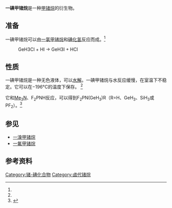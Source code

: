 {{Chembox
| ImageFile  = Iodogermane.svg
| OtherNames=碘锗烷
| Section1={{Chembox Identifiers
| CASNo       = 13573-02-9
| CASNo_Ref = {{cascite|correct|CAS}}
| PubChem         = 71354471
| ChemSpider      = 
| SMILES=I[GeH3]
}}
| Section2={{Chembox Properties
| Formula    = GeH<sub>3</sub>I 
| Appearance    = 无色液体 <ref name="brauer">[[Georg_Brauer|Georg Brauer]] (Hrsg.), unter Mitarbeit von [[Marianne_Baudler|Marianne Baudler]] u. a.: ''Handbuch der Präparativen Anorganischen Chemie.'' 3., umgearbeitete Auflage. Band I, Ferdinand Enke, Stuttgart 1975, ISBN 3-432-02328-6, S. 731.<!-- ev. Band II oder falsche Seitenzahl --></ref>
| MolarMass    = 202.57
| Density          = 
| MeltingPt    = −15 [[摄氏度|°C]]<ref name="brauer" />
| BoilingPt      = 90 °C (推测)<ref name="brauer" />
| Solubility     = 反应<ref name="William M. Haynes">{{Literatur | Autor  = William M. Haynes | Titel = CRC Handbook of Chemistry and Physics, 93rd Edition | Verlag = CRC Press | ISBN = 143988049-2 | Jahr = 2012 | Online = {{Google Buch | BuchID = -BzP7Rkl7WkC | Seite = 4-65 }} | Seiten = 4-65 }}</ref>
}}
|Section8={{Chembox Related
| OtherAnions=[[一氟甲锗烷|一氟甲锗烷]]<br />[[一氯甲锗烷|一氯甲锗烷]]<br />[[一溴甲锗烷|一溴甲锗烷]]
| OtherCations=[[碘甲烷|碘甲烷]]<br />[[碘硅烷|碘硅烷]]
}}
}}

'''一碘甲锗烷'''是一种[[甲锗烷|甲锗烷]]的衍生物。

== 准备 ==
一碘甲锗烷可以由[[一氯甲锗烷|一氯甲锗烷]]和[[碘化氢|碘化氢]]反应而成。<ref name="brauer" />
:<chem>GeH3Cl + HI -> GeH3I + HCl</chem>

== 性质 ==
一碘甲锗烷是一种无色液体，可以[[水解|水解]]。一碘甲锗烷与水反应缓慢，在室温下不稳定。它可以在−196°C的温度下保存。 <ref name="brauer" />

它和[[三甲胺|Me<sub>3</sub>N]]、F<sub>2</sub>PNH反应，可以得到F<sub>2</sub>PN(GeH<sub>3</sub>)R（R=H、GeH<sub>3</sub>、SiH<sub>3</sub>或PF<sub>2</sub>）。<ref>{{cite journal|journal=Journal of the Chemical Society, Dalton Transactions|issue=23|language=en|issn=0300-9246|date=1977|pages=2348|doi=10.1039/dt9770002348|url=http://xlink.rsc.org/?DOI=dt9770002348|title=Preparation and spectroscopic properties of amines containing germyl and difluorophosphino-groups|accessdate=2021-01-26|author=E. A. V. Ebsworth, David W. H. Rankin, John G. Wright}}</ref>
== 参见 ==
* [[一溴甲锗烷|一溴甲锗烷]]
* [[一氟甲锗烷|一氟甲锗烷]]

== 参考资料 ==
{{reflist}}
{{锗化合物}}

[[Category:锗-碘化合物|Category:锗-碘化合物]]
[[Category:卤代锗烷|Category:卤代锗烷]]